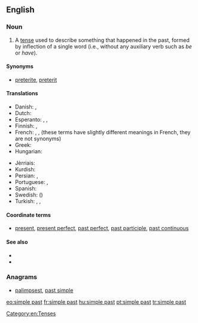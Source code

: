 ==English==

===Noun===
{{en-noun|head=[[simple]] [[past]]}}

# {{context|grammar|lang=en}} A [[tense]] used to describe something that happened in the past, formed by inflection of a single word (i.e., without any auxiliary verb such as ''be'' or ''have'').

====Synonyms====
* {{sense|grammar}} [[preterite]], [[preterit]]

====Translations====
{{trans-top|the simple past}}
* Danish: {{t+|da|præteritum}}, {{t+|da|datid}}
* Dutch: {{t|nl|onvoltooid verleden tijd|m}}
* Esperanto: {{t|eo|estinteco}}, {{t|eo|estinto}}, {{t+|eo|preterito}}
* Finnish: {{t+|fi|imperfekti}}, {{t+|fi|preteriti}}
* French: {{t+|fr|passé|m}}, {{t+|fr|imparfait|m}}, {{t+|fr|passé simple|m}} (these terms have slightly different meanings in French, they are not synonyms)
* Greek: {{t+|el|αόριστος|m|tr=aóristos}}
* Hungarian: {{t|hu|egyszerű múlt}}
{{trans-mid}}
* Jèrriais: {{t|roa-jer|sîmpl'ye pâssé|m}}
* Kurdish: {{t+|ku|dema borî|f|sc=ku-Arab}}
* Persian: {{t|fa|ماضی ساده|tr=mâzi-e sâde|sc=fa-Arab}}, {{t|fa|گذشته ساده|tr=gozašte-ye sâde|sc=fa-Arab}}
* Portuguese: {{t+|pt|pretérito perfeito|m}}, {{t+|pt|pretérito perfeito simples|m}}
* Spanish: {{t+|es|pretérito}}
* Swedish: {{t+|sv|preteritum}} ({{t|sv|imperfekt}})
* Turkish: {{t+|tr|geçmiş zaman}}, {{t|tr|-di'li geçmiş zaman}}, {{t|tr|geçmiş zamanın hikayesi}}
{{trans-bottom}}

====Coordinate terms====
* {{sense|grammatical tense}} [[present]], [[present perfect]], [[past perfect]], [[past participle]], [[past continuous]]

====See also====
* {{pedia|Simple past (English)}}
* {{pedia|Preterite}}

===Anagrams===
* [[palimpsest#English|palimpsest]], [[past simple#English|past simple]]

[[Category:en:Tenses]]

[[eo:simple past]]
[[fr:simple past]]
[[hu:simple past]]
[[pt:simple past]]
[[tr:simple past]]